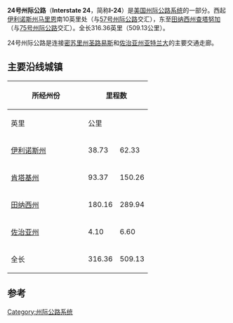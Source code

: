 {{Infobox US Road
| Name = 24号州际公路<br/>Interstate 24
| Shield = I-24.svg
| Map = Interstate 24 map.png
| LengthRef = <ref name="IG">{{cite web|publisher=Interstate Guide|url=http://www.interstate-guide.com/i-024.html|title=Interstate 24 @ Interstate-Guide.com|accessdate=2010-01-21|archive-date=2017-06-27|archive-url=https://web.archive.org/web/20170627224820/http://www.interstate-guide.com/i-024.html|dead-url=no}}</ref>
| Km =  509.13
| Mile = 316.36
| Formed =
| Direction A = 西
| Direction B = 东
|System=州际公路系统
| From = [[File:I-57.svg|20px]][[57号州际公路|I-57]]（[[伊利诺斯州|伊利诺斯州]][[戈尔维尔_(伊利诺斯州)|戈尔维尔]]）
| Junction = [[File:I-65.svg|20px]][[65号州际公路|I-65]]（[[田纳西州|田纳西州]][[纳什维尔|纳什维尔]]）<br />[[File:I-40.svg|20px]][[40号州际公路|I-40]]（[[田纳西州|田纳西州]][[纳什维尔|纳什维尔]]）<br />[[File:I-59.svg|20px]][[59号州际公路|I-59]]（[[佐治亚州|佐治亚州]][[怀尔德伍德_(佐治亚州)|怀尔德伍德]]）
| To = [[File:I-75.svg|20px]][[75号州际公路|I-75]]（[[田纳西州|田纳西州]][[东里奇_(田纳西州)|东里奇]]）
}}

'''24号州际公路'''（'''Interstate 24'''，简称'''I-24'''）是[[美国州际公路系统|美国州际公路系统]]的一部分。西起[[伊利诺斯州|伊利诺斯州]][[马里恩_(伊利诺斯州)|马里恩]]南10英里处（与[[57号州际公路|57号州际公路]]交汇），东至[[田纳西州|田纳西州]][[查塔努加_(田纳西州)|查塔努加]]（与[[75号州际公路|75号州际公路]]交汇）。全长316.36英里（509.13公里）。

24号州际公路是连接[[密苏里州|密苏里州]][[圣路易斯|圣路易斯]]和[[佐治亚州|佐治亚州]][[亚特兰大|亚特兰大]]的主要交通走廊。

== 主要沿线城镇 ==
{|class="wikitable"
|-
!rowspan=2 style="width:160px"|所经州份
!colspan=2|里程数
!rowspan=2|所经主要都市<br>
|-
!英里
!公里
|-
|[[伊利诺斯州|伊利诺斯州]]
|38.73
|62.33
|[[维也纳_(伊利诺斯州)|维也纳]]、[[梅特罗波利斯_(伊利诺伊州)|梅特罗波利斯]]
|-
|[[肯塔基州|肯塔基州]]
|93.37
|150.26
|[[帕迪尤卡_(肯塔基州)|帕迪尤卡]]
|-
|[[田纳西州|田纳西州]]
|180.16
|289.94
|[[克拉克斯维尔_(田纳西州)|克拉克斯维尔]]、[[纳什维尔|纳什维尔]]、[[默弗里斯伯勒_(田纳西州)|默弗里斯伯勒]]、[[曼彻斯特_(田纳西州)|曼彻斯特]]、[[查塔努加_(田纳西州)|查塔努加]]
|-
|[[佐治亚州|佐治亚州]]
|4.10
|6.60
|
|-
|全长
|316.36
|509.13
|
|}

==参考==
{{Reflist}}


{{州际公路系统}}

[[Category:州际公路系统|Category:州际公路系统]]